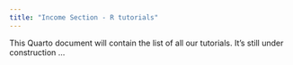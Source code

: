 ---
title: "Income Section - R tutorials"
---

This Quarto document will contain the list of all our tutorials. It's still under construction ...
